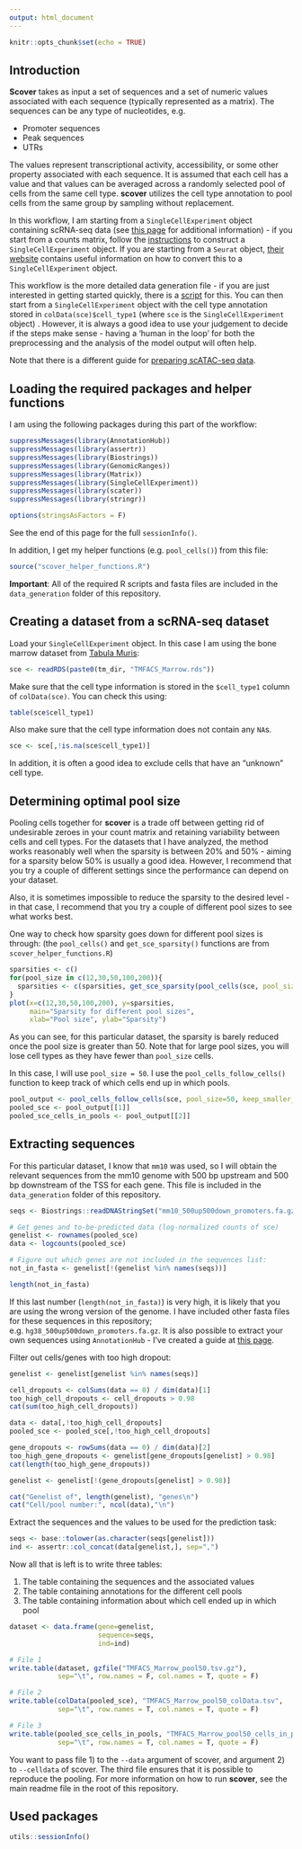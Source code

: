 ```yaml
---
output: html_document
---
```

  
```r
knitr::opts_chunk$set(echo = TRUE)
```

## Introduction

**Scover** takes as input a set of sequences and a set of numeric values associated with each sequence (typically represented as a matrix). The sequences can be any type of nucleotides, e.g.

* Promoter sequences
* Peak sequences
* UTRs

The values represent transcriptional activity, accessibility, or some other property associated with each sequence. It is assumed that each cell has a value and that values can be averaged across a randomly selected pool of cells from the same cell type. **scover** utilizes the cell type annotation to pool cells from the same group by sampling without replacement. 

In this workflow, I am starting from a `SingleCellExperiment` object containing scRNA-seq data (see 
                                                                                                [this page](https://bioconductor.org/packages/release/bioc/vignettes/SingleCellExperiment/inst/doc/intro.html) for additional information) - if you start from a counts matrix, follow the [instructions](https://bioconductor.org/packages/release/bioc/vignettes/SingleCellExperiment/inst/doc/intro.html) to construct a `SingleCellExperiment` object. If you are starting from a `Seurat` object, [their website](https://satijalab.org/seurat/v3.0/conversion_vignette.html) contains 
useful information on how to convert this to a `SingleCellExperiment` object.

This workflow is the more detailed data generation file - if you are just 
interested in getting started quickly, there is a [script](https://htmlpreview.github.io/?https://github.com/jacobhepkema/scover/blob/master/guides/how_to_prepare_scover_dataset_using_create_dataset.html) for this. 
You can then start from a `SingleCellExperiment`
object with the cell type annotation stored in `colData(sce)$cell_type1` (where
                                                                          `sce` is the `SingleCellExperiment` object) . However, it is always a good idea to use your judgement to decide if the steps
make sense - having a 'human in the loop' for both the preprocessing and the analysis of the model output will often help. 

Note that there is a different guide for [preparing scATAC-seq data](https://scover.readthedocs.io/en/latest/how_to_prepare_scover_input_using_scATAC_seq.html). 

## Loading the required packages and helper functions

I am using the following packages during this part of the workflow:
  
```r
suppressMessages(library(AnnotationHub))
suppressMessages(library(assertr))
suppressMessages(library(Biostrings))
suppressMessages(library(GenomicRanges))
suppressMessages(library(Matrix))
suppressMessages(library(SingleCellExperiment))
suppressMessages(library(scater))
suppressMessages(library(stringr))

options(stringsAsFactors = F)
```

See the end of this page for the full `sessionInfo()`. 

In addition, I get my helper functions (e.g. `pool_cells()`) from this file:
  
```r
source("scover_helper_functions.R")
```

**Important**: 
  All of the required R scripts and fasta files are included in the `data_generation` folder of this repository. 


## Creating a dataset from a scRNA-seq dataset

Load your `SingleCellExperiment` object. In this case I am using the bone marrow dataset from [Tabula Muris](https://tabula-muris.ds.czbiohub.org/):
  
```r
sce <- readRDS(paste0(tm_dir, "TMFACS_Marrow.rds"))
```

Make sure that the cell type information is stored in the `$cell_type1` column of `colData(sce)`. 
You can check this using:
  
```r
table(sce$cell_type1)
```

Also make sure that the cell type information does not contain any `NA`s.

```r
sce <- sce[,!is.na(sce$cell_type1)]
```

In addition, it is often a good idea to exclude cells that have an "unknown" cell type. 

## Determining optimal pool size

Pooling cells together for **scover** is a trade off between getting rid of undesirable zeroes in your count
matrix and retaining variability between cells and cell types. For the datasets that I have analyzed, the method works reasonably well when the sparsity is between 20% and 50% - aiming for a sparsity below 50% is usually a good idea. However, 
I recommend that you try a couple of different settings since the performance can depend on your dataset.

Also, it is sometimes impossible to reduce the sparsity to the desired level - in that case, 
I recommend that you try a couple of different pool sizes to see what works best. 

One way to check how sparsity goes down for different pool sizes is through:
  (the `pool_cells()` and `get_sce_sparsity()` functions are from `scover_helper_functions.R`)

```r
sparsities <- c()
for(pool_size in c(12,30,50,100,200)){
  sparsities <- c(sparsities, get_sce_sparsity(pool_cells(sce, pool_size=pool_size)))
}
plot(x=c(12,30,50,100,200), y=sparsities, 
     main="Sparsity for different pool sizes", 
     xlab="Pool size", ylab="Sparsity")
```

As you can see, for this particular dataset, the sparsity is barely reduced once the pool size is greater than 50.
Note that for large pool sizes, you will lose cell types as they have fewer than `pool_size` cells.

In this case, I will use `pool_size = 50`. I use the `pool_cells_follow_cells()` function to keep track of 
which cells end up in which pools. 

```r
pool_output <- pool_cells_follow_cells(sce, pool_size=50, keep_smaller_pools = F)
pooled_sce <- pool_output[[1]]
pooled_sce_cells_in_pools <- pool_output[[2]]
```

## Extracting sequences

For this particular dataset, I know that `mm10` was used, so I will obtain the relevant sequences from the mm10 
genome with 500 bp upstream and 500 bp downstream of the TSS for each gene. This file is included in the `data_generation` folder of this repository.

```r
seqs <- Biostrings::readDNAStringSet("mm10_500up500down_promoters.fa.gz")

# Get genes and to-be-predicted data (log-normalized counts of sce)
genelist <- rownames(pooled_sce)
data <- logcounts(pooled_sce) 

# Figure out which genes are not included in the sequences list:
not_in_fasta <- genelist[!(genelist %in% names(seqs))]

length(not_in_fasta)
```

If this last number (`length(not_in_fasta)`) is very high, it is likely that you are using the wrong version 
of the genome. I have included other fasta files for these sequences in this repository; e.g. `hg38_500up500down_promoters.fa.gz`. 
It is also possible to extract your own sequences using `AnnotationHub` - I've created a guide at [this page](how_to_extract_promoter_sequences.html).

Filter out cells/genes with too high dropout:

```r
genelist <- genelist[genelist %in% names(seqs)]

cell_dropouts <- colSums(data == 0) / dim(data)[1]
too_high_cell_dropouts <- cell_dropouts > 0.98
cat(sum(too_high_cell_dropouts))

data <- data[,!too_high_cell_dropouts]
pooled_sce <- pooled_sce[,!too_high_cell_dropouts]

gene_dropouts <- rowSums(data == 0) / dim(data)[2]
too_high_gene_dropouts <- genelist[gene_dropouts[genelist] > 0.98]
cat(length(too_high_gene_dropouts))

genelist <- genelist[!(gene_dropouts[genelist] > 0.98)]

cat("Genelist of", length(genelist), "genes\n")
cat("Cell/pool number:", ncol(data),"\n")
```

Extract the sequences and the values to be used for the prediction task:

```r
seqs <- base::tolower(as.character(seqs[genelist]))
ind <- assertr::col_concat(data[genelist,], sep=",")
```

Now all that is left is to write three tables:
 
1. The table containing the sequences and the associated values
2. The table containing annotations for the different cell pools
3. The table containing information about which cell ended up in which pool

```r
dataset <- data.frame(gene=genelist,
                      sequence=seqs,
                      ind=ind)

# File 1
write.table(dataset, gzfile("TMFACS_Marrow_pool50.tsv.gz"), 
            sep="\t", row.names = F, col.names = T, quote = F)

# File 2
write.table(colData(pooled_sce), "TMFACS_Marrow_pool50_colData.tsv", 
            sep="\t", row.names = T, col.names = T, quote = F)

# File 3
write.table(pooled_sce_cells_in_pools, "TMFACS_Marrow_pool50_cells_in_pools.tsv", 
            sep="\t", row.names = T, col.names = T, quote = F)
```

You want to pass file 1) to the `--data` argument of scover, and argument 2) to
`--celldata` of scover. The third file ensures that it is possible to reproduce the pooling. For more information on how to run **scover**, see the main readme file 
in the root of this repository. 


## Used packages

```r
utils::sessionInfo()
```
